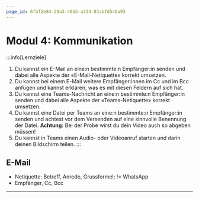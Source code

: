 ```yaml
---
page_id: 6fbf2e84-29a3-40bb-a334-83abfd546a93
---
```


# Modul 4: Kommunikation
:::info[Lernziele]
1. Du kannst ein E-Mail an eine:n bestimmte:n Empfänger:in senden und dabei alle Aspekte der «E-Mail-Netiquette» korrekt umsetzen.
2. Du kannst bei einem E-Mail weitere Empfänger:innen im Cc und im Bcc anfügen und kannst erklären, was es mit diesen Feldern auf sich hat.
3. Du kannst eine Teams-Nachricht an eine:n bestimmte:n Empfänger:in senden und dabei alle Aspekte der «Teams-Netiquette» korrekt umsetzen.
4. Du kannst eine Datei per Teams an eine:n bestimmte:n Empfänger:in senden und achtest vor dem Versenden auf eine sinnvolle Benennung der Datei. **Achtung:** Bei der Probe wirst du dein Video auch so abgeben müssen!
5. Du kannst in Teams einen Audio- oder Videoanruf starten und darin deinen Bildschirm teilen.
:::

## E-Mail
- Netiquette: Betreff, Anrede, Grussformel; != WhatsApp
- Empfänger, Cc, Bcc

---